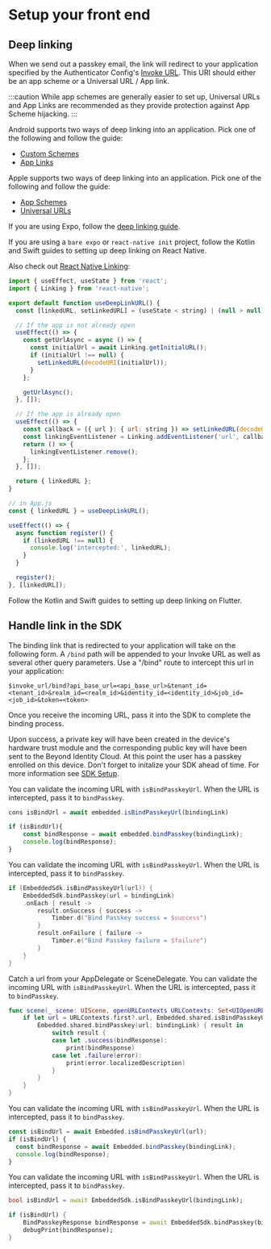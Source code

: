 
# Setup your front end

## Deep linking

When we send out a passkey email, the link will redirect to your application specified by the Authenticator Config's [Invoke URL](../platform-overview/authenticator-config#invoke-url). This URI should either be an app scheme or a Universal URL / App link.

:::caution
While app schemes are generally easier to set up, Universal URLs and App Links are recommended as they provide protection against App Scheme hijacking.
:::

<Tabs groupId="bind-platform">
<TabItem value="kotlin" label="Kotlin">

Android supports two ways of deep linking into an application. Pick one of the following and follow the guide:

- [Custom Schemes](https://developer.android.com/training/basics/intents/filters)
- [App Links](https://developer.android.com/training/app-links)

</TabItem>
<TabItem value="swift" label="Swift">

Apple supports two ways of deep linking into an application. Pick one of the following and follow the guide:

- [App Schemes](https://developer.apple.com/documentation/xcode/defining-a-custom-url-scheme-for-your-app)
- [Universal URLs](https://developer.apple.com/library/archive/documentation/General/Conceptual/AppSearch/UniversalLinks.html)

</TabItem>
<TabItem value="reactnative" label="React Native">

If you are using Expo, follow the [deep linking guide](https://docs.expo.dev/guides/deep-linking/).

If you are using a `bare expo` or `react-native init` project, follow the Kotlin and Swift guides to setting up deep linking on React Native.

Also check out [React Native Linking](https://reactnative.dev/docs/linking):

```javascript
import { useEffect, useState } from 'react';
import { Linking } from 'react-native';

export default function useDeepLinkURL() {
  const [linkedURL, setLinkedURL] = (useState < string) | (null > null);

  // If the app is not already open
  useEffect(() => {
    const getUrlAsync = async () => {
      const initialUrl = await Linking.getInitialURL();
      if (initialUrl !== null) {
        setLinkedURL(decodeURI(initialUrl));
      }
    };

    getUrlAsync();
  }, []);

  // If the app is already open
  useEffect(() => {
    const callback = ({ url }: { url: string }) => setLinkedURL(decodeURI(url));
    const linkingEventListener = Linking.addEventListener('url', callback);
    return () => {
      linkingEventListener.remove();
    };
  }, []);

  return { linkedURL };
}

// in App.js
const { linkedURL } = useDeepLinkURL();

useEffect(() => {
  async function register() {
    if (linkedURL !== null) {
      console.log('intercepted:', linkedURL);
    }
  }

  register();
}, [linkedURL]);
```

</TabItem>
<TabItem value="flutter" label="Flutter">
Follow the Kotlin and Swift guides to setting up deep linking on Flutter.

</TabItem>
</Tabs>

## Handle link in the SDK

The binding link that is redirected to your application will take on the following form. A `/bind` path will be appended to your Invoke URL as well as several other query parameters. Use a "/bind" route to intercept this url in your application:

```
$invoke_url/bind?api_base_url=<api_base_url>&tenant_id=<tenant_id>&realm_id=<realm_id>&identity_id=<identity_id>&job_id=<job_id>&token=<token>
```

Once you receive the incoming URL, pass it into the SDK to complete the binding process.

Upon success, a private key will have been created in the device's hardware trust module and the corresponding public key will have been sent to the Beyond Identity Cloud. At this point the user has a passkey enrolled on this device. Don't forget to initalize your SDK ahead of time. For more information see [SDK Setup](./sdk-setup).

<Tabs groupId="bind-platform">
<TabItem value="javascript" label="Javascript">

You can validate the incoming URL with `isBindPasskeyUrl`. When the URL is intercepted, pass it to `bindPasskey`.

```javascript
cons isBindUrl = await embedded.isBindPasskeyUrl(bindingLink)

if (isBindUrl){
    const bindResponse = await embedded.bindPasskey(bindingLink);
    console.log(bindResponse);
}
```

</TabItem>
<TabItem value="kotlin" label="Kotlin">

You can validate the incoming URL with `isBindPasskeyUrl`. When the URL is intercepted, pass it to `bindPasskey`.

```kotlin
if (EmbeddedSdk.isBindPasskeyUrl(url)) {
    EmbeddedSdk.bindPasskey(url = bindingLink)
    .onEach { result ->
        result.onSuccess { success ->
            Timber.d("Bind Passkey success = $success")
        }
        result.onFailure { failure ->
            Timber.e("Bind Passkey failure = $failure")
        }
    }
}
```

</TabItem>
<TabItem value="swift" label="Swift">

Catch a url from your AppDelegate or SceneDelegate. You can validate the incoming URL with `isBindPasskeyUrl`. When the URL is intercepted, pass it to `bindPasskey`.

```swift
func scene(_ scene: UIScene, openURLContexts URLContexts: Set<UIOpenURLContext>) {
    if let url = URLContexts.first?.url, Embedded.shared.isBindPasskeyUrl(url) {
        Embedded.shared.bindPasskey(url: bindingLink) { result in
            switch result {
            case let .success(bindResponse):
                print(bindResponse)
            case let .failure(error):
                print(error.localizedDescription)
            }
        }
    }
}
```

</TabItem>
<TabItem value="reactnative" label="React Native">

You can validate the incoming URL with `isBindPasskeyUrl`. When the URL is intercepted, pass it to `bindPasskey`.

```javascript
const isBindUrl = await Embedded.isBindPasskeyUrl(url);
if (isBindUrl) {
  const bindResponse = await Embedded.bindPasskey(bindingLink);
  console.log(bindResponse);
}
```

</TabItem>
<TabItem value="flutter" label="Flutter">

You can validate the incoming URL with `isBindPasskeyUrl`. When the URL is intercepted, pass it to `bindPasskey`.

```dart
bool isBindUrl = await EmbeddedSdk.isBindPasskeyUrl(bindingLink);

if (isBindUrl) {
    BindPasskeyResponse bindResponse = await EmbeddedSdk.bindPasskey(bindingLink);
    debugPrint(bindResponse);
}
```

</TabItem>
</Tabs>
